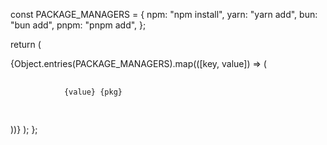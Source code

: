 
const PACKAGE_MANAGERS = {
npm: "npm install",
yarn: "yarn add",
bun: "bun add",
pnpm: "pnpm add",
};

return (

<Tabs>
  {Object.entries(PACKAGE_MANAGERS).map(([key, value]) => (
    <Tab title={key}>
      <CodeBlock>
        <pre className="language-bash">
          <code className="language-bash">
            {value} {pkg}
          </code>
        </pre>
      </CodeBlock>
    </Tab>
  ))}
</Tabs>
); };
